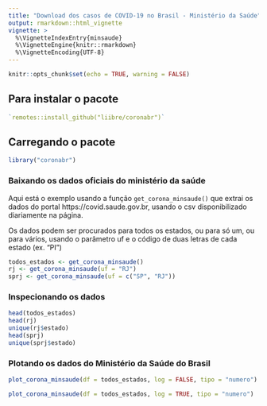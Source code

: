 ```yaml
---
title: "Download dos casos de COVID-19 no Brasil - Ministério da Saúde"
output: rmarkdown::html_vignette
vignette: >
  %\VignetteIndexEntry{minsaude}
  %\VignetteEngine{knitr::rmarkdown}
  %\VignetteEncoding{UTF-8}
---
```


```r
knitr::opts_chunk$set(echo = TRUE, warning = FALSE)
```


## Para instalar o pacote

```r
`remotes::install_github("liibre/coronabr")`
```


## Carregando o pacote

```r
library("coronabr")
```


### Baixando os dados oficiais do ministério da saúde

Aqui está o exemplo usando a função `get_corona_minsaude()` que extrai os dados do portal https://covid.saude.gov.br, usando o csv disponibilizado diariamente na página. 

Os dados podem ser procurados para todos os estados, ou para só um, ou para vários, usando o parâmetro uf e o código de duas letras de cada estado (ex. "PI")

```r
todos_estados <- get_corona_minsaude()
rj <- get_corona_minsaude(uf = "RJ")
sprj <- get_corona_minsaude(uf = c("SP", "RJ"))
```


### Inspecionando os dados

```r
head(todos_estados)
head(rj)
unique(rj$estado)
head(sprj)
unique(sprj$estado)
```


### Plotando os dados do Ministério da Saúde do Brasil

```r
plot_corona_minsaude(df = todos_estados, log = FALSE, tipo = "numero")
```

```r
plot_corona_minsaude(df = todos_estados, log = TRUE, tipo = "numero")
```

